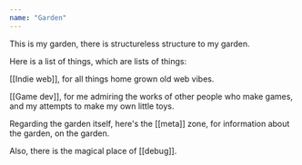 ```yaml
---
name: "Garden"
---
```


This is my garden, there is structureless structure to my garden.

Here is a list of things, which are lists of things:

<div class="ml-[calc(1*1rem)] mb-8">
[[Indie web]], for all things home grown old web vibes.

[[Game dev]], for me admiring the works of other people who make games, and my attempts to make my own little toys.

</div>
Regarding the garden itself, here's the [[meta]] zone, for information about the garden, on the garden.

Also, there is the magical place of [[debug]].

